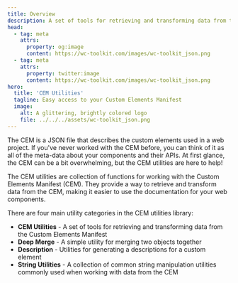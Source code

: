 ```yaml
---
title: Overview
description: A set of tools for retrieving and transforming data from the Custom Elements Manifest 
head:
  - tag: meta
    attrs:
      property: og:image
      content: https://wc-toolkit.com/images/wc-toolkit_json.png
  - tag: meta
    attrs:
      property: twitter:image
      content: https://wc-toolkit.com/images/wc-toolkit_json.png
hero:
  title: 'CEM Utilities'
  tagline: Easy access to your Custom Elements Manifest
  image:
    alt: A glittering, brightly colored logo
    file: ../../../assets/wc-toolkit_json.png
---
```


The CEM is a JSON file that describes the custom elements used in a web project. 
If you've never worked with the CEM before, you can think of it as all of the meta-data about your components and their APIs.
At first glance, the CEM can be a bit overwhelming, but the CEM utilities are here to help!

The CEM utilities are collection of functions for working with the Custom Elements Manifest (CEM). 
They provide a way to retrieve and transform data from the CEM, making it easier to use the documentation for your web components.

There are four main utility categories in the CEM utilities library:

- **CEM Utilities** - A set of tools for retrieving and transforming data from the Custom Elements Manifest
- **Deep Merge** - A simple utility for merging two objects together 
- **Description** - Utilities for generating a descriptions for a custom element
- **String Utilities** - A collection of common string manipulation utilities commonly used when working with data from the CEM